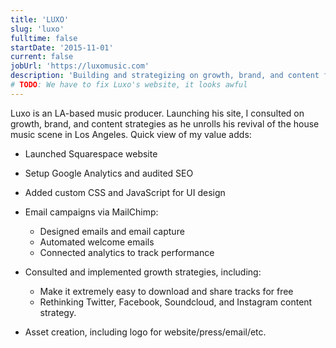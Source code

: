 ```yaml
---
title: 'LUXO'
slug: 'luxo'
fulltime: false
startDate: '2015-11-01'
current: false
jobUrl: 'https://luxomusic.com'
description: 'Building and strategizing on growth, brand, and content for the LA-based music producer.'
# TODO: We have to fix Luxo's website, it looks awful
---
```


Luxo is an LA-based music producer. Launching his site, I consulted on growth, brand, and content
strategies as he unrolls his revival of the house music scene in Los Angeles. Quick view of my value
adds:

- Launched Squarespace website
- Setup Google Analytics and audited SEO
- Added custom CSS and JavaScript for UI design

- Email campaigns via MailChimp:

  - Designed emails and email capture
  - Automated welcome emails
  - Connected analytics to track performance

- Consulted and implemented growth strategies, including:

  - Make it extremely easy to download and share tracks for free
  - Rethinking Twitter, Facebook, Soundcloud, and Instagram content strategy.

- Asset creation, including logo for website/press/email/etc.
